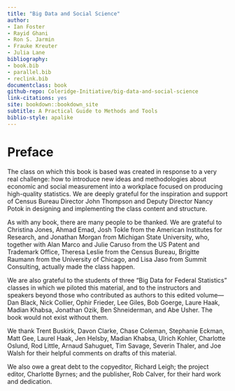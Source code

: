 ```yaml
---
title: "Big Data and Social Science"
author:
- Ian Foster
- Rayid Ghani
- Ron S. Jarmin
- Frauke Kreuter
- Julia Lane
bibliography:
- book.bib
- parallel.bib
- reclink.bib
documentclass: book
github-repo: Coleridge-Initiative/big-data-and-social-science
link-citations: yes
site: bookdown::bookdown_site
subtitle: A Practical Guide to Methods and Tools
biblio-style: apalike
---
```


# Preface {-}

The class on which this book is based was created in response to a very real challenge: how to introduce new ideas and methodologies about economic and social measurement into a workplace focused on producing high-quality statistics.  We are deeply grateful for the inspiration and support of Census Bureau Director John Thompson and Deputy Director Nancy Potok in designing and implementing the class content and structure.

As with any book, there are many people to be thanked. We are grateful to Christina Jones, Ahmad Emad, Josh Tokle from the American Institutes for Research, and Jonathan Morgan from Michigan State University, who, together with Alan Marco and Julie Caruso from the US Patent and Trademark Office, Theresa Leslie from the Census Bureau, Brigitte Raumann from the University of Chicago, and Lisa Jaso from Summit Consulting, actually made the class happen.

We are also grateful to the students of three "Big Data for Federal Statistics" classes in which we piloted this material, and to the instructors and speakers beyond those who  contributed as authors to this edited volume---Dan Black, Nick Collier, Ophir Frieder, Lee Giles, Bob Goerge, Laure Haak, Madian Khabsa, Jonathan Ozik, Ben Shneiderman, and Abe Usher. The book would not exist without them.

We thank Trent Buskirk, Davon Clarke, Chase Coleman, Stephanie Eckman, Matt Gee, Laurel Haak, Jen Helsby, Madian Khabsa, Ulrich Kohler, Charlotte Oslund, Rod Little, Arnaud Sahuguet, Tim Savage, Severin Thaler, and Joe Walsh for their helpful comments on drafts of this material.

We also owe a great debt to the copyeditor, Richard Leigh; the project editor, Charlotte Byrnes; and the publisher, Rob Calver, for their hard work and dedication.